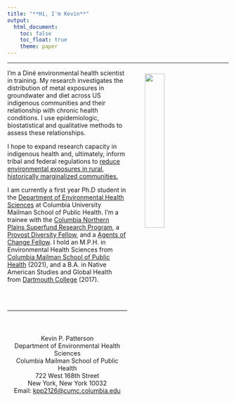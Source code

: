 ```yaml
---
title: "**Hi, I'm Kevin**"
output: 
  html_document:
    toc: false
    toc_float: true
    theme: paper
---
```

***
<img src="images/selfpic2.jpeg" style="width:30%" align="right" hspace="40" vspace="10" />

<div style="text-align: left"> 
I'm a Diné environmental health scientist in training. My research investigates the distribution of metal exposures in groundwater and diet across US indigenous communities and their relationship with chronic health conditions. I use epidemiologic, biostatistical and qualitative methods to assess these relationships.

I hope to expand research capacity in indigenous health and, ultimately, inform tribal and federal regulations to <u>reduce environmental exposures in rural, historically marginalized communities.</u>

I am currently a first year Ph.D student in the [Department of Environmental Health Sciences](https://www.publichealth.columbia.edu/academics/departments/environmental-health-sciences-ehs) at Columbia University Mailman School of Public Health. I'm a trainee with the [Columbia Northern Plains Superfund Research Program](https://www.publichealth.columbia.edu/research/columbia-superfund-research-program), a [Provost Diversity Fellow](https://provost.columbia.edu/content/provost-diversity-fellows), and a [Agents of Change Fellow](https://agentsofchangeinej.org/fellows/). I hold an M.P.H. in Environmental Health Sciences from [Columbia Mailman School of Public Health](https://www.publichealth.columbia.edu/) (2021), and a B.A. in Native American Studies and Global Health from [Dartmouth College](https://home.dartmouth.edu/) (2017).
</div>

<br>
<br>

***

<br>
<center>
### <i class="far fa-address-card fa-lg"></i>

Kevin P. Patterson
<br>
Department of Environmental Health Sciences
<br>
Columbia Mailman School of Public Health
<br>
722 West 168th Street
<br>
New York, New York 10032
<br>
Email: [kpp2126@cumc.columbia.edu](mailto:<kpp2126@cumc.columbia.edu>)
<br>
</p>
</center>
<br>
<br>

